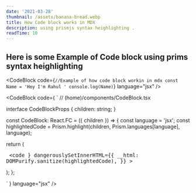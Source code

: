 ```yaml
---
date: '2021-03-28'
thumbnail: /assets/banana-bread.webp
title: How Code block works in MDX
description: using prismjs syntax heighlighting .
readTime: 10
---
```


## Here is some Example of Code block using prims syntax heighlighting


<CodeBlock code={`
//Example of how code block workin in mdx
const Name = 'Hey I'm Rahul '
console.log(Name)
`} language="jsx" />



<CodeBlock code={
`
// (home)/components/CodeBlock.tsx

interface CodeBlockProps {
  children: string;
}

const CodeBlock: React.FC<CodeBlockProps> = ({ children }) => {
  const language = 'jsx';
  const highlightedCode = Prism.highlight(children, Prism.languages[language], language);

  return (
    <BackgroundGradient className="rounded-[22px] p-4 sm:p-10 bg-white dark:bg-zinc-900">
      <pre >
        <code
          }
          dangerouslySetInnerHTML={{
            __html: DOMPurify.sanitize(highlightedCode),
          }}
        ></code>
      </pre>
    </BackgroundGradient>
  );
};

`
} language="jsx" />

